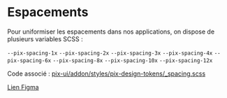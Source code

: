 
<Meta title="Utiliser Pix UI/Design Tokens/Espacements" />

# Espacements

Pour uniformiser les espacements dans nos applications, on dispose de plusieurs variables SCSS :

  `--pix-spacing-1x`
  `--pix-spacing-2x`
  `--pix-spacing-3x`
  `--pix-spacing-4x`
  `--pix-spacing-6x`
  `--pix-spacing-8x`
  `--pix-spacing-10x`
  `--pix-spacing-12x`

Code associé : [pix-ui/addon/styles/pix-design-tokens/\_spacing.scss](https://github.com/1024pix/pix-ui/blob/dev/addon/styles/pix-design-tokens/_spacing.scss)

[Lien Figma](https://www.figma.com/file/8RJ3aCSfdeQ8AZZVBBYKS8/Design-System-Pix?node-id=54%3A4595&t=8piOzYzdI0ala3i6-0)
